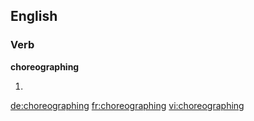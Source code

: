 ==English==

===Verb===
'''choreographing'''

# {{present participle of|choreograph}}

[[de:choreographing]]
[[fr:choreographing]]
[[vi:choreographing]]